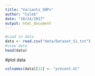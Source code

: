 ```yaml
---
title: "Variants_SNPs"
author: "Caleb"
date: "10/24/2017"
output: html_document
---
```

```r
#Load in data
data <- read.csv("data/Dataset_S1.txt")
#view data
head(data)

```
  




#plot data
```r
colnames(data)[12] <- "precent.GC"
```